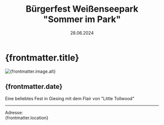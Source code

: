 ﻿---
draft: false
history: false
layout: ../../layouts/BlogLayout.astro
publishedDate: 2024-06-28
date: 28.06.2024
uhrzeit: 
title: Bürgerfest Weißenseepark "Sommer im Park"
description: Beliebtes Fest in Giesing mit dem Flair von "Little Tollwood"
location: Weißenseepark, 81539 München
keywords: Bürgerfest, Weißenseepark, Sommerfest, München
link: 
linktext: 
image:
  src: /images/ical.png
  alt: Bürgerfest Weißenseepark "Sommer im Park"
---

#  {frontmatter.title}

<div id="toc">
    <Image
      src={frontmatter.image.src}
      width={1000}
      height="auto"
      quality={95}
      format = "webp"
      class = "rounded-xl"
      alt={frontmatter.image.alt}
    />
</div>

## {frontmatter.date}

Eine beliebtes Fest in Giesing mit dem Flair von "Little Tollwood"

---


Adresse: <br /> {frontmatter.location}
<br />
